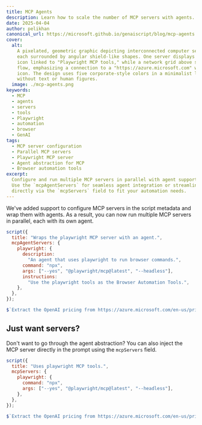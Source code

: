 ```yaml
---
title: MCP Agents
description: Learn how to scale the number of MCP servers with agents.
date: 2025-04-04
author: pelikhan
canonical_url: https://microsoft.github.io/genaiscript/blog/mcp-agents
cover:
  alt:
    A pixelated, geometric graphic depicting interconnected computer servers,
    each surrounded by angular shield-like shapes. One server displays a browser
    icon linked to "Playwright MCP tools," while a network grid above shows data
    flow, emphasizing a connection to a "https://azure.microsoft.com" website
    icon. The design uses five corporate-style colors in a minimalist layout
    without text or human figures.
  image: ./mcp-agents.png
keywords:
  - MCP
  - agents
  - servers
  - tools
  - Playwright
  - automation
  - browser
  - GenAI
tags:
  - MCP server configuration
  - Parallel MCP servers
  - Playwright MCP server
  - Agent abstraction for MCP
  - Browser automation tools
excerpt:
  Configure and run multiple MCP servers in parallel with agent support.
  Use the `mcpAgentServers` for seamless agent integration or streamline
  directly via the `mcpServers` field to fit your automation needs.
---
```



<BlogNarration />

We've added support to configure MCP servers in the script metadata and wrap them with agents.
As a result, you can now run multiple MCP servers in parallel, each with its own agent.

```js "mcpAgentServers" wrap
script({
  title: "Wraps the playwright MCP server with an agent.",
  mcpAgentServers: {
    playwright: {
      description:
        "An agent that uses playwright to run browser commands.",
      command: "npx",
      args: ["--yes", "@playwright/mcp@latest", "--headless"],
      instructions:
        "Use the playwright tools as the Browser Automation Tools.",
    },
  },
});

$`Extract the OpenAI pricing from https://azure.microsoft.com/en-us/pricing/details/cognitive-services/openai-service/`;
```

## Just want servers?

Don't want to go through the agent abstraction? You can also inject the MCP server directly in the prompt using the `mcpServers` field.

```js title="mcpServers" wrap
script({
  title: "Uses playwright MCP tools.",
  mcpServers: {
    playwright: {
      command: "npx",
      args: ["--yes", "@playwright/mcp@latest", "--headless"],
    },
  },
});

$`Extract the OpenAI pricing from https://azure.microsoft.com/en-us/pricing/details/cognitive-services/openai-service/`;
```
